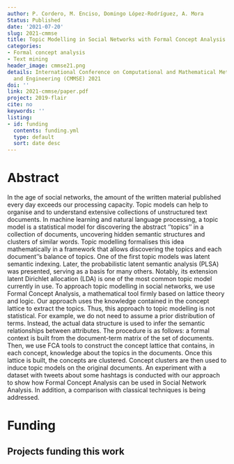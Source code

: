 ```yaml
---
author: P. Cordero, M. Enciso, Domingo López-Rodríguez, A. Mora
Status: Published
date: '2021-07-20'
slug: 2021-cmmse
title: Topic Modelling in Social Networks with Formal Concept Analysis
categories:
- Formal concept analysis
- Text mining
header_image: cmmse21.png
details: International Conference on Computational and Mathematical Methods in Science
  and Engineering (CMMSE) 2021
doi: ''
link: 2021-cmmse/paper.pdf
project: 2019-flair
cite: no
keywords: ''
listing:
- id: funding
  contents: funding.yml
  type: default
  sort: date desc
---
```



# Abstract


In the age of social networks, the amount of the written material published
  every day exceeds our processing capacity. Topic models can help to organise and
  to understand extensive collections of unstructured text documents. In machine learning
  and natural language processing, a topic model is a statistical model for discovering
  the abstract ''topics'' in a collection of documents, uncovering hidden semantic
  structures and clusters of similar words. Topic modelling formalises this idea mathematically
  in a framework that allows discovering the topics and each document''s balance of
  topics. One of the first topic models was latent semantic indexing. Later, the probabilistic
  latent semantic analysis (PLSA) was presented, serving as a basis for many others.
  Notably, its extension latent Dirichlet allocation (LDA) is one of the most common
  topic model currently in use. To approach topic modelling in social networks, we
  use Formal Concept Analysis, a mathematical tool firmly based on lattice theory
  and logic. Our approach uses the knowledge contained in the concept lattice to extract
  the topics. Thus, this approach to topic modelling is not statistical. For example,
  we do not need to assume a prior distribution of terms. Instead, the actual data
  structure is used to infer the semantic relationships between attributes. The procedure
  is as follows: a formal context is built from the document-term matrix of the set
  of documents. Then, we use FCA tools to construct the concept lattice that contains,
  in each concept, knowledge about the topics in the documents. Once this lattice
  is built, the concepts are clustered. Concept clusters are then used to induce topic
  models on the original documents. An experiment with a dataset with tweets about
  some hashtags is conducted with our approach to show how Formal Concept Analysis
  can be used in Social Network Analysis. In addition, a comparison with classical
  techniques is being addressed.




# Funding
::: {.callout-note appearance='minimal' collapse=false}
## Projects funding this work

:::{#funding}
:::
:::







